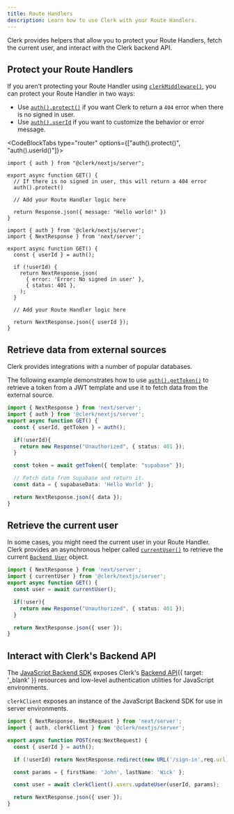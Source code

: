```yaml
---
title: Route Handlers
description: Learn how to use Clerk with your Route Handlers.
---
```


Clerk provides helpers that allow you to protect your Route Handlers, fetch the current user, and interact with the Clerk backend API.

## Protect your Route Handlers

If you aren't protecting your Route Handler using [`clerkMiddleware()`](/docs/references/nextjs/clerk-middleware), you can protect your Route Handler in two ways:

- Use [`auth().protect()`](/docs/references/nextjs/auth#protect) if you want Clerk to return a `404` error when there is no signed in user.
- Use [`auth().userId`](/docs/references/nextjs/auth#retrieving-user-id) if you want to customize the behavior or error message.

<CodeBlockTabs type="router" options={["auth().protect()", "auth().userId()"]}>
  ```tsx {{ prettier: false, filename: '/app/api/route.ts' }}
  import { auth } from "@clerk/nextjs/server";

  export async function GET() {
    // If there is no signed in user, this will return a 404 error
    auth().protect()

    // Add your Route Handler logic here

    return Response.json({ message: "Hello world!" })
  }
  ```

  ```tsx {{ prettier: false, filename: 'app/api/route.ts' }}
  import { auth } from '@clerk/nextjs/server';
  import { NextResponse } from 'next/server';

  export async function GET() {
    const { userId } = auth();

    if (!userId) {
      return NextResponse.json(
        { error: 'Error: No signed in user' },
        { status: 401 },
      );
    }

    // Add your Route Handler logic here

    return NextResponse.json({ userId });
  }
  ```
</CodeBlockTabs>

## Retrieve data from external sources

Clerk provides integrations with a number of popular databases.

The following example demonstrates how to use [`auth().getToken()`](/docs/references/nextjs/auth-object#get-token) to retrieve a token from a JWT template and use it to fetch data from the external source.

```ts {{ prettier: false, filename: 'app/api/route.ts' }}
import { NextResponse } from 'next/server';
import { auth } from '@clerk/nextjs/server';
export async function GET() {
  const { userId, getToken } = auth();

  if(!userId){
    return new Response("Unauthorized", { status: 401 });
  }

  const token = await getToken({ template: "supabase" });

  // Fetch data from Supabase and return it.
  const data = { supabaseData: 'Hello World' };

  return NextResponse.json({ data });
}
```

## Retrieve the current user

In some cases, you might need the current user in your Route Handler. Clerk provides an asynchronous helper called [`currentUser()`](/docs/references/nextjs/current-user) to retrieve the current [`Backend User`](/docs/references/backend/types/backend-user) object.

```ts {{ prettier: false, filename: 'app/api/route.ts' }}
import { NextResponse } from 'next/server';
import { currentUser } from '@clerk/nextjs/server';
export async function GET() {
  const user = await currentUser();

  if(!user){
    return new Response("Unauthorized", { status: 401 });
  }

  return NextResponse.json({ user });
}
```

## Interact with Clerk's Backend API

The [JavaScript Backend SDK](/docs/references/backend/overview) exposes Clerk's [Backend API](/docs/reference/backend-api){{ target: '_blank' }} resources and low-level authentication utilities for JavaScript environments.

`clerkClient` exposes an instance of the JavaScript Backend SDK for use in server environments.

```ts {{ prettier: false, filename: 'app/api/route.ts' }}
import { NextResponse, NextRequest } from 'next/server';
import { auth, clerkClient } from '@clerk/nextjs/server';

export async function POST(req:NextRequest) {
  const { userId } = auth();

  if (!userId) return NextResponse.redirect(new URL('/sign-in',req.url));

  const params = { firstName: 'John', lastName: 'Wick' };

  const user = await clerkClient().users.updateUser(userId, params);

  return NextResponse.json({ user });
}
```
